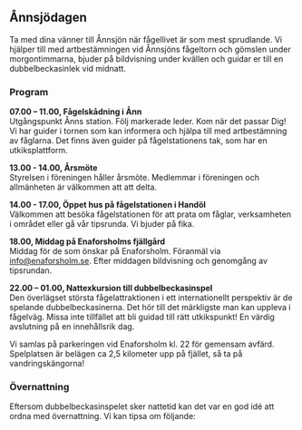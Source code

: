 
## Ånnsjödagen

<CalendarDates from="2024-06-01" withIcon />

Ta med dina vänner till Ånnsjön när fågellivet är som mest sprudlande. Vi hjälper till med artbestämningen vid Ånnsjöns fågeltorn och gömslen under morgontimmarna, bjuder på bildvisning under kvällen och guidar er till en dubbelbeckasinlek vid midnatt.

### Program

**07.00 – 11.00, Fågelskådning i Ånn**\
Utgångspunkt Ånns station. Följ markerade leder. Kom när det passar Dig! Vi har guider i tornen som kan informera och hjälpa till med artbestämning av fåglarna. Det finns även guider på fågelstationens tak, som har en utkiksplattform.

**13.00 - 14.00, Årsmöte**\
Styrelsen i föreningen håller årsmöte. Medlemmar i föreningen och allmänheten är välkommen att att delta.

**14.00 - 17.00, Öppet hus på fågelstationen i Handöl**\
Välkommen att besöka fågelstationen för att prata om fåglar, verksamheten i området eller gå vår tipsrunda. Vi bjuder på fika.

**18.00, Middag på Enaforsholms fjällgård**\
Middag för de som önskar på Enaforsholm. Föranmäl via info@enaforsholm.se. Efter middagen bildvisning och genomgång av tipsrundan.

**22.00 – 01.00, Nattexkursion till dubbelbeckasinspel**\
Den överlägset största fågelattraktionen i ett internationellt perspektiv är de spelande dubbelbeckasinerna. Det hör till det märkligste man kan uppleva i fågelväg. Missa inte tillfället att bli guidad till rätt utkikspunkt! En värdig avslutning på en innehållsrik dag.

Vi samlas på parkeringen vid Enaforsholm kl. 22 för gemensam avfärd. Spelplatsen är belägen ca 2,5 kilometer upp på fjället, så ta på vandringskängorna!

### Övernattning

Eftersom dubbelbeckasinspelet sker nattetid kan det var en god idé att ordna med övernattning. Vi kan tipsa om följande:

<Accommodation />
